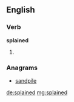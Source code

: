 ==English==

===Verb===
'''splained'''

# {{en-past of|splain}}

===Anagrams===
* [[sandpile#English|sandpile]]

[[de:splained]]
[[mg:splained]]
